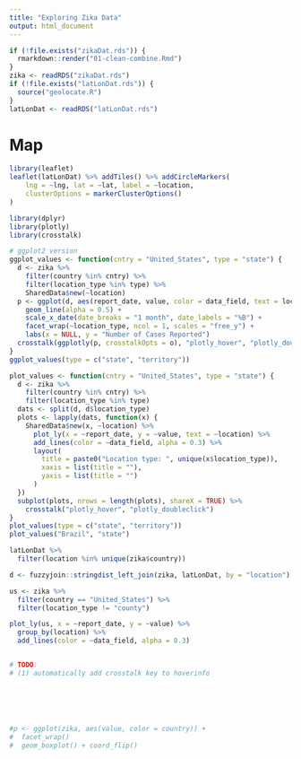 ```yaml
---
title: "Exploring Zika Data"
output: html_document
---
```


```r
if (!file.exists("zikaDat.rds")) {
  rmarkdown::render("01-clean-combine.Rmd")
}
zika <- readRDS("zikaDat.rds")
if (!file.exists("latLonDat.rds")) {
  source("geolocate.R")
}
latLonDat <- readRDS("latLonDat.rds")
```

# Map

```r
library(leaflet)
leaflet(latLonDat) %>% addTiles() %>% addCircleMarkers(
    lng = ~lng, lat = ~lat, label = ~location,
    clusterOptions = markerClusterOptions()
)
```

```r
library(dplyr)
library(plotly)
library(crosstalk)

# ggplot2 version
ggplot_values <- function(cntry = "United_States", type = "state") {
  d <- zika %>%
    filter(country %in% cntry) %>%
    filter(location_type %in% type) %>%
    SharedData$new(~location)
  p <- ggplot(d, aes(report_date, value, color = data_field, text = location)) +
    geom_line(alpha = 0.5) +
    scale_x_date(date_breaks = "1 month", date_labels = "%B") +
    facet_wrap(~location_type, ncol = 1, scales = "free_y") +
    labs(x = NULL, y = "Number of Cases Reported")
  crosstalk(ggplotly(p, crosstalkOpts = o), "plotly_hover", "plotly_doubleclick")
}
ggplot_values(type = c("state", "territory"))

plot_values <- function(cntry = "United_States", type = "state") {
  d <- zika %>%
    filter(country %in% cntry) %>%
    filter(location_type %in% type)
  dats <- split(d, d$location_type)
  plots <- lapply(dats, function(x) {
    SharedData$new(x, ~location) %>%
      plot_ly(x = ~report_date, y = ~value, text = ~location) %>%
      add_lines(color = ~data_field, alpha = 0.3) %>%
      layout(
        title = paste0("Location type: ", unique(x$location_type)),
        xaxis = list(title = ""),
        yaxis = list(title = "")
      )
  })
  subplot(plots, nrows = length(plots), shareX = TRUE) %>%
    crosstalk("plotly_hover", "plotly_doubleclick")
}
plot_values(type = c("state", "territory"))
plot_values("Brazil", "state")

latLonDat %>%
  filter(location %in% unique(zika$country))

d <- fuzzyjoin::stringdist_left_join(zika, latLonDat, by = "location")

us <- zika %>%
  filter(country == "United_States") %>%
  filter(location_type != "county")

plot_ly(us, x = ~report_date, y = ~value) %>%
  group_by(location) %>%
  add_lines(color = ~data_field, alpha = 0.3)


# TODO:
# (1) automatically add crosstalk key to hoverinfo






#p <- ggplot(zika, aes(value, color = country)) +
#  facet_wrap()
#  geom_boxplot() + coord_flip()


```